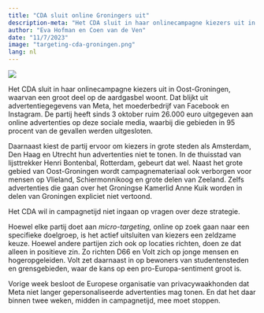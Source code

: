 ```yaml
---
title: "CDA sluit online Groningers uit"
description-meta: "Het CDA sluit in haar onlinecampagne kiezers uit in Oost-Groningen, waarvan een groot deel op de aardgasbel woont. Dat blijkt uit advertentiegegevens van Meta, het moederbedrijf van Facebook en Instagram."
author: "Eva Hofman en Coen van de Ven"
date: "11/7/2023"
image: "targeting-cda-groningen.png"
lang: nl
---
```


![](targeting-cda-groningen.png)

Het CDA sluit in haar onlinecampagne kiezers uit in Oost-Groningen, waarvan een groot deel op de aardgasbel woont. Dat blijkt uit advertentiegegevens van Meta, het moederbedrijf van Facebook en Instagram. De partij heeft sinds 3 oktober ruim 26.000 euro uitgegeven aan online advertenties op deze sociale media, waarbij die gebieden in 95 procent van de gevallen werden uitgesloten.

Daarnaast kiest de partij ervoor om kiezers in grote steden als Amsterdam, Den Haag en Utrecht hun advertenties niet te tonen. In de thuisstad van lijsttrekker Henri Bontenbal, Rotterdam, gebeurt dat wel. Naast het grote gebied van Oost-Groningen wordt campagnemateriaal ook verborgen voor mensen op Vlieland, Schiermonnikoog en grote delen van Zeeland. Zelfs advertenties die gaan over het Groningse Kamerlid Anne Kuik worden in delen van Groningen expliciet niet vertoond.

Het CDA wil in campagnetijd niet ingaan op vragen over deze strategie.

Hoewel elke partij doet aan _micro-targeting,_ online op zoek gaan naar een specifieke doelgroep, is het actief uitsluiten van kiezers een zeldzame keuze. Hoewel andere partijen zich ook op locaties richten, doen ze dat alleen in positieve zin. Zo richten D66 en Volt zich op jonge mensen en hogeropgeleiden. Volt zet daarnaast in op bewoners van studentensteden en grensgebieden, waar de kans op een pro-Europa-sentiment groot is.

Vorige week besloot de Europese organisatie van privacywaakhonden dat Meta niet langer gepersonaliseerde advertenties mag tonen. En dat het daar binnen twee weken, midden in campagnetijd, mee moet stoppen.